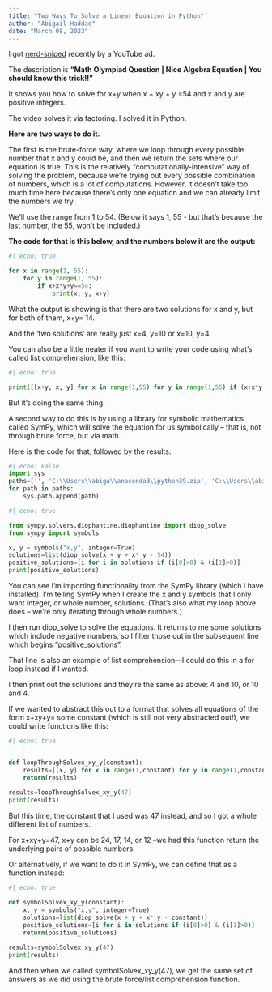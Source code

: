 ```yaml
---
title: "Two Ways To Solve a Linear Equation in Python"
author: "Abigail Haddad"
date: "March 08, 2023"
---
```


I got [nerd-sniped](https://xkcd.com/356/) recently by a YouTube ad.

The description is **“Math Olympiad Question | Nice Algebra Equation | You should know this trick!!”** 

It shows you how to solve for x+y when x + xy + y =54 and x and y are positive integers.

The video solves it via factoring. I solved it in Python.

**Here are two ways to do it.**

The first is the brute-force way, where we loop through every possible number that x and y could be, and then we return the sets where our equation is true. This is the relatively “computationally-intensive” way of solving the problem, because we’re trying out every possible combination of numbers, which is a lot of computations. However, it doesn't take too much time here because there’s only one equation and we can already limit the numbers we try. 

We’ll use the range from 1 to 54. (Below it says 1, 55 - but that's because the last number, the 55, won't be included.)

**The code for that is this below, and the numbers below it are the output:**

```python
#| echo: true

for x in range(1, 55):
    for y in range(1, 55):
        if x+x*y+y==54:
            print(x, y, x+y)
```

What the output is showing is that there are two solutions for x and y, but for both of them, x+y= 14. 

And the ‘two solutions’ are really just x=4, y=10 or x=10, y=4.

You can also be a little neater if you want to write your code using what’s called list comprehension, like this:

```python
#| echo: true

print([[x+y, x, y] for x in range(1,55) for y in range(1,55) if (x+x*y+y==54)])

```

But it’s doing the same thing.

A second way to do this is by using a library for symbolic mathematics called SymPy, which will solve the equation for us symbolically – that is, not through brute force, but via math.

Here is the code for that, followed by the results:

```python
#| echo: False
import sys
paths=['', 'C:\\Users\\abiga\\anaconda3\\python39.zip', 'C:\\Users\\abiga\\anaconda3\\DLLs', 'C:\\Users\\abiga\\anaconda3\\lib', 'C:\\Users\\abiga\\anaconda3', 'C:\\Users\\abiga\\anaconda3\\lib\\site-packages', 'C:\\Users\\abiga\\anaconda3\\lib\\site-packages\\win32', 'C:\\Users\\abiga\\anaconda3\\lib\\site-packages\\win32\\lib', 'C:\\Users\\abiga\\anaconda3\\lib\\site-packages\\Pythonwin']
for path in paths:
    sys.path.append(path)
```

```python
#| echo: true

from sympy.solvers.diophantine.diophantine import diop_solve
from sympy import symbols

x, y = symbols("x,y", integer=True)
solutions=list(diop_solve(x + y + x* y - 54))
positive_solutions=[i for i in solutions if (i[0]>0) & (i[1]>0)]
print(positive_solutions)
```

You can see I’m importing functionality from the SymPy library (which I have installed). I’m telling SymPy when I create the x and y symbols that I only want integer, or whole number, solutions. (That’s also what my loop above does – we’re only iterating through whole numbers.) 

I then run diop_solve to solve the equations. It returns to me some solutions which include negative numbers, so I filter those out in the subsequent line which begins "positive_solutions". 

That line is also an example of list comprehension—I could do this in a for loop instead if I wanted.

I then print out the solutions and they’re the same as above: 4 and 10, or 10 and 4.

If we wanted to abstract this out to a format that solves all equations of the form x+xy+y= some constant (which is still not very abstracted out!), we could write functions like this:


```python
#| echo: true


def loopThroughSolvex_xy_y(constant):
    results=[[x, y] for x in range(1,constant) for y in range(1,constant) if (x+x*y+y==constant)]
    return(results)
    
results=loopThroughSolvex_xy_y(47)
print(results)    
```

But this time, the constant that I used was 47 instead, and so I got a whole different list of numbers.

For x+xy+y=47, x+y can be 24, 17, 14, or 12 --we had this function return the underlying pairs of possible numbers.

Or alternatively, if we want to do it in SymPy, we can define that as a function instead:

```python
#| echo: true

def symbolSolvex_xy_y(constant):
    x, y = symbols("x,y", integer=True)
    solutions=list(diop_solve(x + y + x* y - constant))
    positive_solutions=[i for i in solutions if (i[0]>0) & (i[1]>0)]
    return(positive_solutions)
    
results=symbolSolvex_xy_y(47)
print(results)    
```

And then when we called symbolSolvex_xy_y(47), we get the same set of answers as we did using the brute force/list comprehension function. 